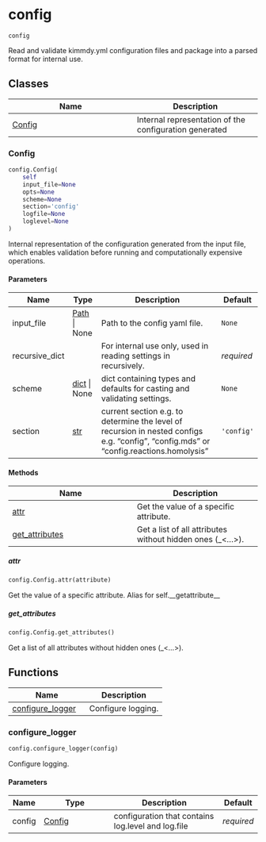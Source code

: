 # config { #kimmdy.config }

`config`

Read and validate kimmdy.yml configuration files
and package into a parsed format for internal use.

## Classes

| Name | Description |
| --- | --- |
| [Config](#kimmdy.config.Config) | Internal representation of the configuration generated |

### Config { #kimmdy.config.Config }

```python
config.Config(
    self
    input_file=None
    opts=None
    scheme=None
    section='config'
    logfile=None
    loglevel=None
)
```

Internal representation of the configuration generated
from the input file, which enables validation before running
and computationally expensive operations.

#### Parameters {.doc-section .doc-section-parameters}

| Name           | Type                           | Description                                                                                                                            | Default    |
|----------------|--------------------------------|----------------------------------------------------------------------------------------------------------------------------------------|------------|
| input_file     | [Path](`pathlib.Path`) \| None | Path to the config yaml file.                                                                                                          | `None`     |
| recursive_dict |                                | For internal use only, used in reading settings in recursively.                                                                        | _required_ |
| scheme         | [dict](`dict`) \| None         | dict containing types and defaults for casting and validating settings.                                                                | `None`     |
| section        | [str](`str`)                   | current section e.g. to determine the level of recursion in nested configs e.g. "config", "config.mds" or "config.reactions.homolysis" | `'config'` |

#### Methods

| Name | Description |
| --- | --- |
| [attr](#kimmdy.config.Config.attr) | Get the value of a specific attribute. |
| [get_attributes](#kimmdy.config.Config.get_attributes) | Get a list of all attributes without hidden ones (_<...>). |

##### attr { #kimmdy.config.Config.attr }

```python
config.Config.attr(attribute)
```

Get the value of a specific attribute.
Alias for self.__getattribute__

##### get_attributes { #kimmdy.config.Config.get_attributes }

```python
config.Config.get_attributes()
```

Get a list of all attributes without hidden ones (_<...>).

## Functions

| Name | Description |
| --- | --- |
| [configure_logger](#kimmdy.config.configure_logger) | Configure logging. |

### configure_logger { #kimmdy.config.configure_logger }

```python
config.configure_logger(config)
```

Configure logging.

#### Parameters {.doc-section .doc-section-parameters}

| Name   | Type                             | Description                                        | Default    |
|--------|----------------------------------|----------------------------------------------------|------------|
| config | [Config](`kimmdy.config.Config`) | configuration that contains log.level and log.file | _required_ |